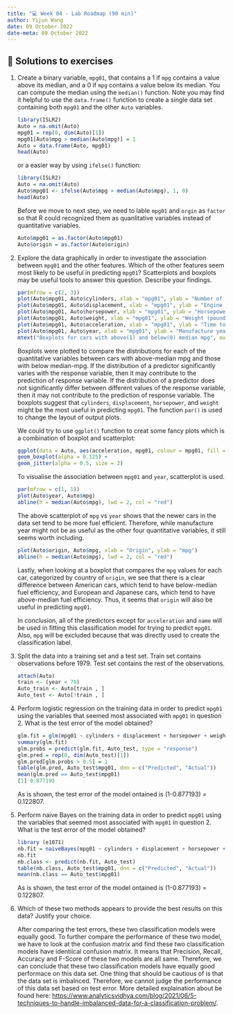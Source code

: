 ```yaml
---
title: "💻 Week 04 - Lab Roadmap (90 min)"
author: Yijun Wang
date: 09 October 2022
date-meta: 09 October 2022
---
```


## 🔑 Solutions to exercises

1. Create a binary variable, `mpg01`, that contains a 1 if `mpg` contains a value above its median, and a 0 if `mpg` contains a value below its median. You can compute the median using the `median()` function. Note you may find it helpful to use the `data.frame()` function to create a single data set containing both `mpg01` and the other `Auto` variables.

    ```r
    library(ISLR2)
    Auto = na.omit(Auto)
    mpg01 = rep(0, dim(Auto)[1])
    mpg01[Auto$mpg > median(Auto$mpg)] = 1
    Auto = data.frame(Auto, mpg01)
    head(Auto)
    ```

    or a easier way by using `ifelse()` function:

    ```r
    library(ISLR2)
    Auto = na.omit(Auto)
    Auto$mpg01 <- ifelse(Auto$mpg > median(Auto$mpg), 1, 0)
    head(Auto)
    ```

    Before we move to next step, we need to lable `mpg01` and `orgin` as `factor` so that R could recognized them as quanlitative variables instead of quantitative variables.
    
    ```r
    Auto$mpg01 = as.factor(Auto$mpg01)
    Auto$origin = as.factor(Auto$origin)
    ```
2. Explore the data graphically in order to investigate the association between `mpg01` and the other features. Which of the other features seem most likely to be useful in predicting `mpg01`? Scatterplots and boxplots may be useful tools to answer this question. Describe your findings.

    ```r
    par(mfrow = c(2, 3))
    plot(Auto$mpg01, Auto$cylinders, xlab = "mpg01", ylab = "Number of engine cylinders")
    plot(Auto$mpg01, Auto$displacement, xlab = "mpg01", ylab = "Engine displacement (cubic inches)")
    plot(Auto$mpg01, Auto$horsepower, xlab = "mpg01", ylab = "Horsepower")
    plot(Auto$mpg01, Auto$weight, xlab = "mpg01", ylab = "Weight (pounds)")
    plot(Auto$mpg01, Auto$acceleration, xlab = "mpg01", ylab = "Time to reach 60mpg (seconds)")
    plot(Auto$mpg01, Auto$year, xlab = "mpg01", ylab = "Manufacture year")
    mtext("Boxplots for cars with above(1) and below(0) median mpg", outer = TRUE, line = -3)
    ```

    Boxplots were plotted to compare the distributions for each of the quantitative variables between cars with above-median mpg and those with below median-mpg. If the distribution of a predictor significantly varies with the response variable, then it may contribute to the prediction of response variable. If the distribution of a predictor does not significantly differ between different values of the response variable, then it may not contribute to the prediction of response variable. The boxplots suggest that `cylinders`, `displacement`, `horsepower`, and `weight` might be the most useful in predicting `mpg01`. The function `par()` is used to change the layout of output plots. 

    We could try to use `ggplot()` function to creat some fancy plots which is a combination of boxplot and scatterplot:

    ```r
    ggplot(data = Auto, aes(acceleration, mpg01, colour = mpg01, fill = mpg01)) +
    geom_boxplot(alpha = 0.125) +
    geom_jitter(alpha = 0.5, size = 2)  
    ``` 

    To visualise the association between `mpg01` and `year`, scatterplot is used.

    ```r
    par(mfrow = c(1, 1))
    plot(Auto$year, Auto$mpg)
    abline(h = median(Auto$mpg), lwd = 2, col = "red")
    ```

    The above scatterplot of `mpg` vs `year` shows that the newer cars in the data set tend to be more fuel efficient. Therefore, while manufacture year might not be as useful as the other four quantitative variables, it still seems worth including.

    ```r
    plot(Auto$origin, Auto$mpg, xlab = "Origin", ylab = "mpg")
    abline(h = median(Auto$mpg), lwd = 2, col = "red")
    ```

    Lastly, when looking at a boxplot that compares the `mpg` values for each car, categorized by country of `origin`, we see that there is a clear difference between American cars, which tend to have below-median fuel efficiency, and European and Japanese cars, which tend to have above-median fuel efficiency. Thus, it seems that `origin` will also be useful in predicting `mpg01`.

    In conclusion, all of the predictors except for `acceleration` and `name` will be used in fitting this classification model for trying to predict `mpg01`. Also, `mpg` will be excluded because that was directly used to create the classification label.
    
3. Split the data into a training set and a test set. Train set contains observations before 1979. Test set contains the rest of the observations.

    ```r
    attach(Auto)
    train <- (year < 79)
    Auto_train <- Auto[train , ]
    Auto_test <- Auto[!train , ]
    ```

4. Perform logistic regression on the training data in order to predict `mpg01` using the variables that seemed most associated with `mpg01` in question 2. What is the test error of the model obtained?

    ```r
    glm.fit = glm(mpg01 ~ cylinders + displacement + horsepower + weight + year + origin, data = Auto, subset = train, family = "binomial")
    summary(glm.fit)
    glm.probs = predict(glm.fit, Auto_test, type = "response")
    glm.pred = rep(0, dim(Auto_test)[1])
    glm.pred[glm.probs > 0.5] = 1
    table(glm.pred, Auto_test$mpg01, dnn = c("Predicted", "Actual"))
    mean(glm.pred == Auto_test$mpg01)
    [1] 0.877193
    ```
    
    As is shown, the test error of the model ontained is (1-0.877193) = 0.122807.

5. Perform naive Bayes on the training data in order to predict `mpg01` using the variables that seemed most associated with `mpg01` in question 2. What is the test error of the model obtained?

    ```r
    library (e1071)
    nb.fit = naiveBayes(mpg01 ~ cylinders + displacement + horsepower + weight + year + origin, data = Auto, subset = train)
    nb.fit
    nb.class <- predict(nb.fit, Auto_test)
    table(nb.class, Auto_test$mpg01, dnn = c("Predicted", "Actual"))
    mean(nb.class == Auto_test$mpg01)
    ```
    
    As is shown, the test error of the model ontained is (1-0.877193) = 0.122807.

6. Which of these two methods appears to provide the best results on this data? Justify your choice.

   After comparing the test errors, these two classification models were equally good. To further compare the performance of these two model, we have to look at the confusion matrix and find these two classification models have identiical confusion matrix. It means that Precision, Recall, Accuracy and F-Score of these two models are all same. Therefore, we can conclude that these two classification models have equally good performace on this data set. One thing that should be cautious of is that the data set is imbalnced. Therefore, we cannot judge the performance of this data set based on test error. More detailed explaination about be found here: 
   [https://www.analyticsvidhya.com/blog/2021/06/5-techniques-to-handle-imbalanced-data-for-a-classification-problem/](https://www.analyticsvidhya.com/blog/2021/06/5-techniques-to-handle-imbalanced-data-for-a-classification-problem/).

   